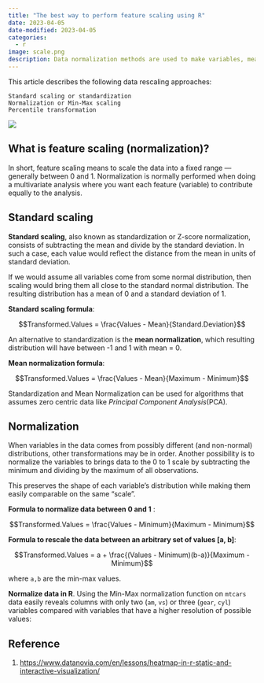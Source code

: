 ```yaml
---
title: "The best way to perform feature scaling using R"
date: 2023-04-05
date-modified: 2023-04-05
categories:
  - r
image: scale.png
description: Data normalization methods are used to make variables, measured in different scales, have comparable values. This preprocessing steps is important for clustering and heatmap visualization, principal component analysis and other machine learning algorithms based on distance measures.
---
```


This article describes the following data rescaling approaches:

    Standard scaling or standardization
    Normalization or Min-Max scaling
    Percentile transformation

![](scale.png)

## What is feature scaling (normalization)?

In short, feature scaling means to scale the data into a fixed range — generally between 0 and 1. Normalization is normally performed when doing a multivariate analysis where you want each feature (variable) to contribute equally to the analysis.

## Standard scaling

**Standard scaling**, also known as standardization or  Z-score normalization, consists of subtracting the mean and divide by  the standard deviation. In such a case, each value would reflect the  distance from the mean in units of standard deviation.

If we would assume all variables come from some normal distribution,  then scaling would bring them all close to the standard normal  distribution. The resulting distribution has a mean of 0 and a standard  deviation of 1.

**Standard scaling formula**:



$$Transformed.Values = \frac{Values - Mean}{Standard.Deviation}$$



An alternative to standardization is the **mean normalization**, which resulting distribution will have between -1 and 1 with mean = 0.

**Mean normalization formula**:



$$Transformed.Values = \frac{Values - Mean}{Maximum - Minimum}$$


Standardization and Mean Normalization can be used for algorithms that assumes zero centric data like *Principal Component Analysis*(PCA).



## Normalization

When variables in the data comes from possibly different (and  non-normal) distributions, other transformations may be in order.  Another possibility is to normalize the variables to brings data to the 0 to 1 scale by subtracting the minimum and dividing by the maximum of  all observations.

This preserves the shape of each variable’s distribution while making them easily comparable on the same “scale”.

**Formula to normalize data between 0 and 1** :


$$Transformed.Values = \frac{Values - Minimum}{Maximum - Minimum}$$


**Formula to rescale the data between an arbitrary set of values [a, b]**:


$$Transformed.Values = a + \frac{(Values - Minimum)(b-a)}{Maximum - Minimum}$$


where `a,b` are the min-max values.

**Normalize data in R**. Using the Min-Max normalization function on `mtcars` data easily reveals columns with only two (`am`, `vs`) or three (`gear`, `cyl`) variables compared with variables that have a higher resolution of possible values:

## Reference

1. <https://www.datanovia.com/en/lessons/heatmap-in-r-static-and-interactive-visualization/>

